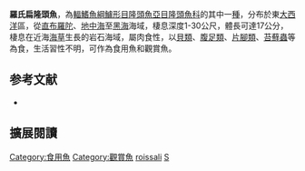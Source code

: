 {{Speciesbox
| image = Symphodus roissali 17-04-06 (Stefano Guerrieri).jpg
| image_width = 250px
| status = LC
| status_system = IUCN3.1
| genus = Symphodus
| species = roissali
| authority = [[Risso|Risso]], 1810
| synonyms = *''Lutjanus roissali''<br /><small>Risso, 1810</small>
*''Crenilabrus roissali''<br /><small>Risso, 1810</small>
*''Labrus oculusperdix''<br /><small>Rafinesque, 1810</small>
*''Lutjanus alberti''<br /><small>Risso, 1810</small>
*''Labrus aeruginosus''<br /><small>Pallas, 1814</small>
*''Crenilabrus aeruginosus''<br /><small>Pallas, 1814</small>
*''Labrus capistratus''<br /><small>Pallas, 1814</small>
*''Crenilabrus capistratus''<br /><small>Pallas, 1814</small>
}}

'''羅氏扁隆頭魚'''，為[[輻鰭魚綱|輻鰭魚綱]][[鱸形目|鱸形目]][[隆頭魚亞目|隆頭魚亞目]][[隆頭魚科|隆頭魚科]]的其中一[[種|種]]，分布於東[[大西洋|大西洋]]區，從[[直布羅陀|直布羅陀]]、[[地中海|地中海]]至[[黑海|黑海]]海域，棲息深度1-30公尺，體長可達17公分，棲息在近海[[海草|海草]]生長的岩石海域，屬肉食性，以[[貝類|貝類]]、[[腹足類|腹足類]]、[[片腳類|片腳類]]、[[苔蘚蟲|苔蘚蟲]]等為食，生活習性不明，可作為食用魚和觀賞魚。

== 参考文献 ==
*{{FishBase_species|genus=Symphodus|species=roissali|year=2013|month=8}}

== 擴展閱讀 ==
{{refbegin}}
{{wikispecies-inline|Symphodus roissali|羅氏扁隆頭魚}}
{{refend}}
{{Taxonbar|from=Q2566077}}

[[Category:食用魚|Category:食用魚]]
[[Category:觀賞魚|Category:觀賞魚]]
[[Category:扁隆頭魚屬|roissali]]
[[Category:1810年描述的鱼类|S]]


{{鱸形目小作品}}
